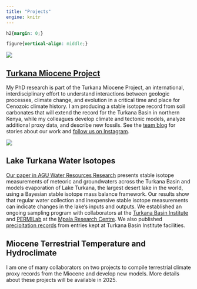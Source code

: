```yaml
---
title: "Projects"
engine: knitr
---
```


```css
h2{margin: 0;}

figure{vertical-align: middle;}
```

::: {layout="[ 30, 70 ]" layout-valign="center"}
::: {#TMP}
![](images/TMP-sq.png){fig-alt="a photo of scientists on a 2-3m hill of sediment in the Turkana Basin"}
:::
 
## [Turkana Miocene Project](https://turkanamiocene.com/)

My PhD research is part of the Turkana Miocene Project, an international, interdisciplinary effort to understand interactions between geologic processes, climate change, and evolution in a critical time and place for Cenozoic climate history. I am producing a stable isotope record from soil carbonates that will extend the record for the Turkana Basin in northern Kenya, while my colleagues develop climate and tectonic models, analyze additional proxy data, and describe new fossils. See the [team blog](https://turkanamiocene.com/blog/) for stories about our work and [follow us on Instagram](https://www.instagram.com/turkanamiocene/). 
:::
::: {layout="[ 30, 70 ]" layout-valign="center"}

::: {#TMP}
![](images/lake-map.png){fig-alt="figure 1 from the linked paper, a map showing Lake Turkana and water sampling locations"}
:::
## Lake Turkana Water Isotopes

[Our paper in AGU Water Resources Research](https://doi.org/10.1029/2023WR036076) presents stable isotope measurements of meteoric and groundwaters across the Turkana Basin and models evaporation of Lake Turkana, the largest desert lake in the world, using a Bayesian stable isotope mass balance framework. Our results show that regular water collection and inexpensive stable isotope measurements can indicate changes in the lake's inputs and outputs. We established an ongoing sampling program with collaborators at the [Turkana Basin Institute](https://www.turkanabasin.org) and [PERMILab](https://kevinuno.com/permilab) at the [Mpala Research Centre](https://mpala.org). 
We also published [precipitation records](https://commons.library.stonybrook.edu/geodata/8) from entries kept at Turkana Basin Institute facilities.
:::

## Miocene Terrestrial Temperature and Hydroclimate 

I am one of many collaborators on two projects to compile terrestrial climate proxy records from the Miocene and develop new models. More details about these projects will be available in 2025.  